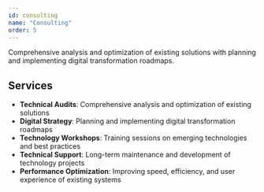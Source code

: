 ```yaml
---
id: consulting
name: "Consulting"
order: 5
---
```


Comprehensive analysis and optimization of existing solutions with planning and implementing digital transformation roadmaps.

## Services
- **Technical Audits**: Comprehensive analysis and optimization of existing solutions
- **Digital Strategy**: Planning and implementing digital transformation roadmaps
- **Technology Workshops**: Training sessions on emerging technologies and best practices
- **Technical Support**: Long-term maintenance and development of technology projects
- **Performance Optimization**: Improving speed, efficiency, and user experience of existing systems 